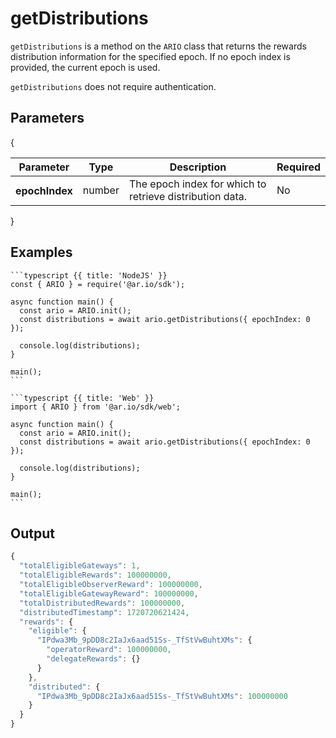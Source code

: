
<HeroPattern />

# getDistributions

`getDistributions` is a method on the `ARIO` class that returns the rewards distribution information for the specified epoch. If no epoch index is provided, the current epoch is used.

`getDistributions` does not require authentication.

## Parameters

{

<div style={{ textAlign: 'center' }}>
  <table className="inline-table">
    <thead>
      <tr>
        <th>Parameter</th>
        <th>Type</th>
        <th>Description</th>
        <th>Required</th>
      </tr>
    </thead>
    <tbody>
      <tr>
        <th>epochIndex</th>
        <td>number</td>
        <td>The epoch index for which to retrieve distribution data.</td>
        <td>No</td>
      </tr>
    </tbody>
  </table>
</div>
}

## Examples

<CodeGroup title="getDistributions">

    ```typescript {{ title: 'NodeJS' }}
    const { ARIO } = require('@ar.io/sdk');

    async function main() {
      const ario = ARIO.init();
      const distributions = await ario.getDistributions({ epochIndex: 0 });

      console.log(distributions);
    }

    main();
    ```

    ```typescript {{ title: 'Web' }}
    import { ARIO } from '@ar.io/sdk/web';

    async function main() {
      const ario = ARIO.init();
      const distributions = await ario.getDistributions({ epochIndex: 0 });

      console.log(distributions);
    }

    main();
    ```

</CodeGroup>

## Output

```js
{
  "totalEligibleGateways": 1,
  "totalEligibleRewards": 100000000,
  "totalEligibleObserverReward": 100000000,
  "totalEligibleGatewayReward": 100000000,
  "totalDistributedRewards": 100000000,
  "distributedTimestamp": 1720720621424,
  "rewards": {
    "eligible": {
      "IPdwa3Mb_9pDD8c2IaJx6aad51Ss-_TfStVwBuhtXMs": {
        "operatorReward": 100000000,
        "delegateRewards": {}
      }
    },
    "distributed": {
      "IPdwa3Mb_9pDD8c2IaJx6aad51Ss-_TfStVwBuhtXMs": 100000000
    }
  }
}
```